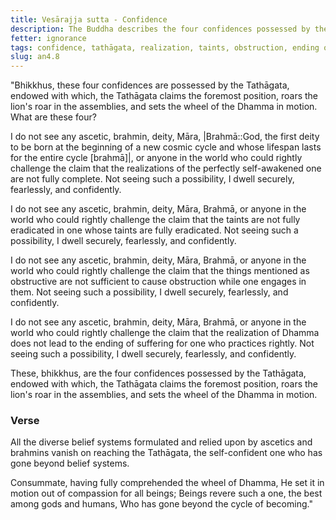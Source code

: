 ```yaml
---
title: Vesārajja sutta - Confidence
description: The Buddha describes the four confidences possessed by the Tathāgata.
fetter: ignorance
tags: confidence, tathāgata, realization, taints, obstruction, ending of suffering, an, an4
slug: an4.8
---
```


"Bhikkhus, these four confidences are possessed by the Tathāgata, endowed with which, the Tathāgata claims the foremost position, roars the lion's roar in the assemblies, and sets the wheel of the Dhamma in motion. What are these four?

I do not see any ascetic, brahmin, deity, Māra, |Brahmā::God, the first deity to be born at the beginning of a new cosmic cycle and whose lifespan lasts for the entire cycle [brahmā]|, or anyone in the world who could rightly challenge the claim that the realizations of the perfectly self-awakened one are not fully complete. Not seeing such a possibility, I dwell securely, fearlessly, and confidently.

I do not see any ascetic, brahmin, deity, Māra, Brahmā, or anyone in the world who could rightly challenge the claim that the taints are not fully eradicated in one whose taints are fully eradicated. Not seeing such a possibility, I dwell securely, fearlessly, and confidently.

I do not see any ascetic, brahmin, deity, Māra, Brahmā, or anyone in the world who could rightly challenge the claim that the things mentioned as obstructive are not sufficient to cause obstruction while one engages in them. Not seeing such a possibility, I dwell securely, fearlessly, and confidently.

I do not see any ascetic, brahmin, deity, Māra, Brahmā, or anyone in the world who could rightly challenge the claim that the realization of Dhamma does not lead to the ending of suffering for one who practices rightly. Not seeing such a possibility, I dwell securely, fearlessly, and confidently.

These, bhikkhus, are the four confidences possessed by the Tathāgata, endowed with which, the Tathāgata claims the foremost position, roars the lion's roar in the assemblies, and sets the wheel of the Dhamma in motion.

### Verse

All the diverse belief systems formulated
and relied upon by ascetics and brahmins
vanish on reaching the Tathāgata,
the self-confident one who has gone beyond belief systems.

Consummate, having fully comprehended the wheel of Dhamma,
He set it in motion out of compassion for all beings;
Beings revere such a one, the best among gods and humans,
Who has gone beyond the cycle of becoming."